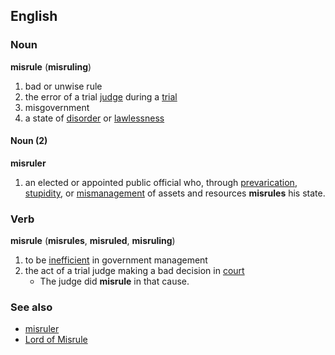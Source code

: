 == English ==
=== Noun ===
'''misrule''' ('''misruling''')
# bad or unwise rule
# the error of a trial [[judge]] during a [[trial]]
# misgovernment
# a state of [[disorder]] or [[lawlessness]]
==== Noun (2) ====
'''misruler'''
# an elected or appointed public official who, through [[prevarication]], [[stupidity]], or [[mismanagement]] of assets and resources '''misrules''' his state.
=== Verb ===
'''misrule''' ('''misrules''', '''misruled''', '''misruling''')
# to be [[inefficient]] in government management
# the act of a trial judge making a bad decision in [[court]]
#* The judge did '''misrule''' in that cause.
=== See also ===
*[[misruler]]
*[[Lord of Misrule]]